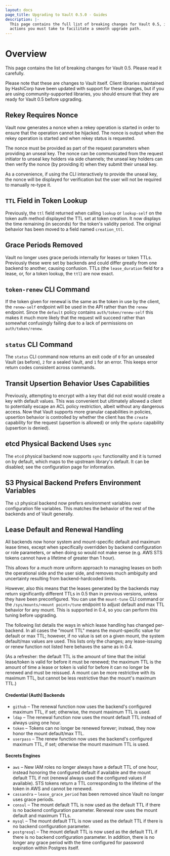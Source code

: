 ```yaml
---
layout: docs
page_title: Upgrading to Vault 0.5.0 - Guides
description: |-
  This page contains the full list of breaking changes for Vault 0.5, including
  actions you must take to facilitate a smooth upgrade path.
---
```


# Overview

This page contains the list of breaking changes for Vault 0.5. Please read it
carefully.

Please note that these are changes to Vault itself. Client libraries maintained
by HashiCorp have been updated with support for these changes, but if you are
using community-supported libraries, you should ensure that they are ready for
Vault 0.5 before upgrading.

## Rekey Requires Nonce

Vault now generates a nonce when a rekey operation is started in order to
ensure that the operation cannot be hijacked. The nonce is output when the
rekey operation is started and when rekey status is requested.

The nonce must be provided as part of the request parameters when providing an
unseal key. The nonce can be communicated from the request initiator to unseal
key holders via side channels; the unseal key holders can then verify the nonce
(by providing it) when they submit their unseal key.

As a convenience, if using the CLI interactively to provide the unseal key, the
nonce will be displayed for verification but the user will not be required to
manually re-type it.

## `TTL` Field in Token Lookup

Previously, the `ttl` field returned when calling `lookup` or `lookup-self` on
the token auth method displayed the TTL set at token creation. It
now displays the time remaining (in seconds) for the token's validity period.
The original behavior has been moved to a field named `creation_ttl`.

## Grace Periods Removed

Vault no longer uses grace periods internally for leases or token TTLs.
Previously these were set by backends and could differ greatly from one backend
to another, causing confusion. TTLs (the `lease_duration` field for a lease,
or, for a token lookup, the `ttl`) are now exact.

## `token-renew` CLI Command

If the token given for renewal is the same as the token in use by the client,
the `renew-self` endpoint will be used in the API rather than the `renew`
endpoint. Since the `default` policy contains `auth/token/renew-self` this
makes it much more likely that the request will succeed rather than somewhat
confusingly failing due to a lack of permissions on `auth/token/renew`.

## `status` CLI Command

The `status` CLI command now returns an exit code of `0` for an unsealed Vault
(as before), `2` for a sealed Vault, and `1` for an error. This keeps error
return codes consistent across commands.

## Transit Upsertion Behavior Uses Capabilities

Previously, attempting to encrypt with a key that did not exist would create a
key with default values. This was convenient but ultimately allowed a client to
potentially escape an ACL policy restriction, albeit without any dangerous
access. Now that Vault supports more granular capabilities in policies,
upsertion behavior is controlled by whether the client has the `create`
capability for the request (upsertion is allowed) or only the `update`
capability (upsertion is denied).

## etcd Physical Backend Uses `sync`

The `etcd` physical backend now supports `sync` functionality and it is turned
on by default, which maps to the upstream library's default. It can be
disabled; see the configuration page for information.

## S3 Physical Backend Prefers Environment Variables

The `s3` physical backend now prefers environment variables over configuration
file variables. This matches the behavior of the rest of the backends and of
Vault generally.

## Lease Default and Renewal Handling

All backends now honor system and mount-specific default and maximum lease
times, except when specifically overridden by backend configuration or role
parameters, or when doing so would not make sense (e.g. AWS STS tokens cannot
have a lifetime of greater than 1 hour).

This allows for a _much_ more uniform approach to managing leases on both the
operational side and the user side, and removes much ambiguity and uncertainty
resulting from backend-hardcoded limits.

However, also this means that the leases generated by the backends may return
significantly different TTLs in 0.5 than in previous versions, unless they have
been preconfigured. You can use the `mount-tune` CLI command or the
`/sys/mounts/<mount point>/tune` endpoint to adjust default and max TTL
behavior for any mount. This is supported in 0.4, so you can perform this
tuning before upgrading.

The following list details the ways in which lease handling has changed
per-backend. In all cases the "mount TTL" means the mount-specific value for
default or max TTL; however, if no value is set on a given mount, the system
default/max values are used. This lists only the changes; any lease-issuing
or renew function not listed here behaves the same as in 0.4.

(As a refresher: the default TTL is the amount of time that the initial
lease/token is valid for before it must be renewed; the maximum TTL is the
amount of time a lease or token is valid for before it can no longer be renewed
and must be reissued. A mount can be more restrictive with its maximum TTL, but
cannot be less restrictive than the mount's maximum TTL.)

#### Credential (Auth) Backends

- `github` – The renewal function now uses the backend's configured maximum
  TTL, if set; otherwise, the mount maximum TTL is used.
- `ldap` – The renewal function now uses the mount default TTL instead of always
  using one hour.
- `token` – Tokens can no longer be renewed forever; instead, they now honor the
  mount default/max TTL.
- `userpass` – The renew function now uses the backend's configured maximum TTL,
  if set; otherwise the mount maximum TTL is used.

#### Secrets Engines

- `aws` – New IAM roles no longer always have a default TTL of one hour, instead
  honoring the configured default if available and the mount default TTL if not
  (renewal always used the configured values if available). STS tokens return a
  TTL corresponding to the lifetime of the token in AWS and cannot be renewed.
- `cassandra` – `lease_grace_period` has been removed since Vault no longer uses
  grace periods.
- `consul` – The mount default TTL is now used as the default TTL if there is no
  backend configuration parameter. Renewal now uses the mount default and
  maximum TTLs.
- `mysql` – The mount default TTL is now used as the default TTL if there is no
  backend configuration parameter.
- `postgresql` – The mount default TTL is now used as the default TTL if there
  is no backend configuration parameter. In addition, there is no longer any
  grace period with the time configured for password expiration within Postgres
  itself.
